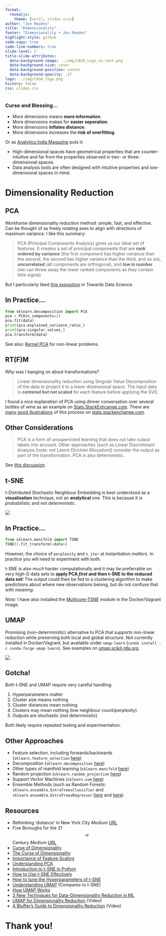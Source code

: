 ```yaml
---
format:
  revealjs:
    theme: [serif, slides.scss]
author: "Jon Reades"
title: "Dimensionality"
footer: "Dimensionality • Jon Reades"
highlight-style: github
code-copy: true
code-line-numbers: true
slide-level: 2
title-slide-attributes:
  data-background-image: ../img/CASA_Logo_no_text.png
  data-background-size: cover
  data-background-position: center
  data-background-opacity: .17
logo: ../img/CASA_logo.png
history: false
css: slides.css
---
```


### Curse and Blessing...



- More dimensions means **more information**.
- More dimensions makes for **easier seperation**.
- More dimensions **inflates distance**.
- More dimensions increases the **risk of overfitting**.

Or as [Analytics India Magazine](https://analyticsindiamag.com/curse-of-dimensionality-and-what-beginners-should-do-to-overcome-it/) puts it:

- High-dimensional spaces have geometrical properties that are counter-intuitive and far from the properties observed in two- or three-dimensional spaces.
- Data analysis tools are often designed with intuitive properties and low-dimensional spaces in mind.


# Dimensionality Reduction

## PCA {.smaller}

Workhorse dimensionality reduction method: simple, fast, and effective. Can be thought of as freely rotating axes to align with directions of maximum variance. I like this summary:

> PCA (Principal Components Analysis) gives us our ideal set of features. It creates a set of principal components that are **rank ordered by variance** (the first component has higher variance than the second, the second has higher variance than the third, and so on), **uncorrelated** (all components are orthogonal), and **low in number** (we can throw away the lower ranked components as they contain little signal).

But I particularly liked [this exposition](https://towardsdatascience.com/understanding-pca-fae3e243731d) in Towards Data Science.


## In Practice... {.smaller}

```python
from sklearn.decomposition import PCA
pca = PCA(n_components=2)
pca.fit(data)
print(pca.explained_variance_ratio_)
print(pca.singular_values_)
pca.transform(data)
```

See also: [Kernel PCA](https://scikit-learn.org/stable/modules/generated/sklearn.decomposition.KernelPCA.html#sklearn.decomposition.KernelPCA) for non-linear problems.


## RT(F)M {.smaller}

Why was I banging on about transformations?

> Linear dimensionality reduction using Singular Value Decomposition of the data to project it to a lower dimensional space. The input data is **centered but not scaled** for each feature before applying the SVD.

I found a nice explanation of PCA using dinner conversation over several bottles of wine as an example on [Stats.StackExhcange.com](https://stats.stackexchange.com/a/140579). There are [many good illustrations](https://stats.stackexchange.com/a/385782) of this process on [stats.stackexchange.com](https://stats.stackexchange.com/questions/385775/normalizing-vs-scaling-before-pca).




## Other Considerations {.smaller}

> PCA is a form of unsupervised learning that does not take output labels into account. Other approaches (such as Linear Discriminant Analysis [note: *not* Latent Dirichlet Allocation]) consider the output as part of the transformation. PCA is also deterministic.

See [this discussion](https://stackabuse.com/implementing-lda-in-python-with-scikit-learn/).


## t-SNE

t-Distributed Stochastic Neighbour Embedding is best understood as a **visualisation** technique, not an **analytical** one. This is because it is *probabilistic* and not *deterministic*. 

![](img/tsne-fashion.png)


## In Practice... {.smaller}

```python
from sklearn.manifold import TSNE
TSNE().fit_transform(<data>)
```

However, the choice of `perplexity` and `n_iter` at instantiation *matters*. In practice you will need to experiment with both.

t-SNE is also *much* harder computationally and it may be preferrable on very high-D data sets to **apply PCA *first* and then t-SNE to the reduced data set**! The output could then be fed to a clustering algorithm to make predictions about where new observations belong, but do not confuse that with *meaning*.

*Note:* I have also installed the [Multicore-TSNE](https://github.com/DmitryUlyanov/Multicore-TSNE) module in the Docker/Vagrant image.


## UMAP {.smaller}

Promising (non-deterministic) alternative to PCA that supports non-linear reduction while preserving both local and global structure. Not currently installed in Docker/Vagrant, but available under `umap-learn` (`conda install -c conda-forge umap-learn`). See examples on [umap.scikit-tda.org](https://umap.scikit-tda.org/parameters.html).

![](https://umap.scikit-tda.org/_images/SupervisedUMAP_22_1.png)


## Gotcha! {.smaller}

Both t-SNE and UMAP require very careful handling:

1. Hyperparameters matter
2. Cluster size means nothing
3. Cluster distances mean nothing
4. Clusters may mean nothing (low neighbour count/perplexity)
5. Outputs are stochastic (*not* deterministic)

Both likely require repeated testing and experimentation.


## Other Approaches {.smaller}

- Feature selection, including forwards/backwards (`sklearn.feature_selection` [here](https://scikit-learn.org/stable/modules/classes.html#module-sklearn.feature_selection))
- Decomposition (`sklearn.decomposition` [here](https://scikit-learn.org/stable/modules/classes.html#module-sklearn.decomposition))
- Other types of manifold learning (`sklearn.manifold` [here](https://scikit-learn.org/stable/modules/classes.html#module-sklearn.manifold))
- Random projection (`sklearn.random_projection` [here](https://scikit-learn.org/stable/modules/classes.html#module-sklearn.random_projection))
- Support Vector Machines (`sklearn.svm` [here](https://scikit-learn.org/stable/modules/classes.html#module-sklearn.svm))
- Ensemble Methods (such as Random Forests: `sklearn.ensemble.ExtraTreesClassifier` and `sklearn.ensemble.ExtraTreesRegressor` [here](https://scikit-learn.org/stable/modules/generated/sklearn.ensemble.ExtraTreesClassifier.html) and [here](https://scikit-learn.org/stable/modules/generated/sklearn.ensemble.ExtraTreesRegressor.html#sklearn.ensemble.ExtraTreesRegressor))


## Resources {.smaller}

- Rethinking 'distance' in New York City *Medium* [URL](https://medium.com/topos-ai/rethinking-distance-in-new-york-city-d17212d24919)
- Five Boroughs for the 21$$^{st}$$ Century *Medium* [URL](https://medium.com/topos-ai/five-boroughs-for-the-21st-century-8da941f53618)
- [Curse of Dimensionality](https://en.wikipedia.org/wiki/Curse_of_dimensionality)
- [The Curse of Dimensionality](https://towardsdatascience.com/the-curse-of-dimensionality-50dc6e49aa1e)
- [Importance of Feature Scaling](https://scikit-learn.org/stable/auto_examples/preprocessing/plot_scaling_importance.html)
- [Understanding PCA](https://towardsdatascience.com/understanding-pca-fae3e243731d)
- [Introduction to t-SNE in Python](https://www.datacamp.com/community/tutorials/introduction-t-sne)
- [How to Use t-SNE Effectively](https://distill.pub/2016/misread-tsne/)
- [How to tune the Hyperparameters of t-SNE](https://towardsdatascience.com/how-to-tune-hyperparameters-of-tsne-7c0596a18868)
- [Understanding UMAP](https://pair-code.github.io/understanding-umap/) (Compares to t-SNE)
- [How UMAP Works](https://towardsdatascience.com/how-exactly-umap-works-13e3040e1668)
- [3 New Techniques for Data-Dimensionality Reduction in ML](https://thenewstack.io/3-new-techniques-for-data-dimensionality-reduction-in-machine-learning/)
- [UMAP for Dimensionality Reduction](https://www.youtube.com/watch?v=nq6iPZVUxZU) (Video)
- [A Bluffer's Guide to Dimensionality Reduction](https://www.youtube.com/watch?v=9iol3Lk6kyU) (Video)


# Thank you!
